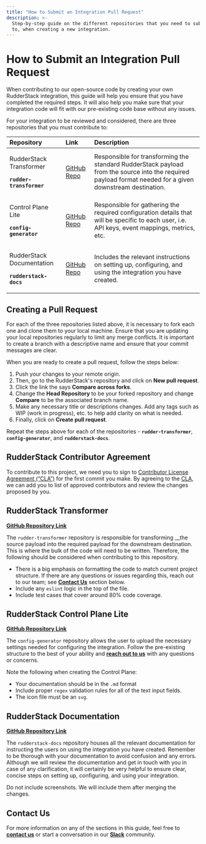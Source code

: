 ```yaml
---
title: "How to Submit an Integration Pull Request"
description: >-
  Step-by-step guide on the different repositories that you need to submit a PR
  to, when creating a new integration.
---
```


# How to Submit an Integration Pull Request

When contributing to our open-source code by creating your own RudderStack integration, this guide will help you ensure that you have completed the required steps. It will also help you make sure that your integration code will fit with our pre-existing code base without any issues.

For your integration to be reviewed and considered, there are three repositories that you must contribute to:

<table>
  <thead>
    <tr>
      <th style="text-align:left"><b>Repository</b>
      </th>
      <th style="text-align:left"><b>Link</b>
      </th>
      <th style="text-align:left"><b>Description</b>
      </th>
    </tr>
  </thead>
  <tbody>
    <tr>
      <td style="text-align:left">
        <p>RudderStack Transformer
          <br />
        </p>
        <p><b><code class="inline-code">rudder-transformer</code></b>
        </p>
      </td>
      <td style="text-align:left">
        <p></p>
        <p><a href="https://github.com/rudderlabs/rudder-transformer">GitHub Repo</a></p>
      </td>
      <td style="text-align:left">Responsible for transforming the standard RudderStack payload from the
        source into the required payload format needed for a given downstream destination.</td>
    </tr>
    <tr>
      <td style="text-align:left">
        <p>Control Plane Lite</p>
        <p></p>
        <p><b><code class="inline-code">config-generator</code></b>
        </p>
      </td>
      <td style="text-align:left">
        <p></p>
        <p><a href="https://github.com/rudderlabs/config-generator">GitHub Repo</a></p>
      </td>
      <td style="text-align:left">Responsible for gathering the required configuration details that will
        be specific to each user, i.e. API keys, event mappings, metrics, etc.</td>
    </tr>
    <tr>
      <td style="text-align:left">
        <p>RudderStack Documentation</p>
        <p></p>
        <p><b><code class="inline-code">rudderstack-docs</code></b>
        </p>
      </td>
      <td style="text-align:left">
        <p></p>
        <p><a href="https://github.com/rudderlabs/rudderstack-docs">GitHub Repo</a></p>
      </td>
      <td style="text-align:left">Includes the relevant instructions on setting up, configuring, and using
        the integration you have created.</td>
    </tr>
  </tbody>
</table>

## Creating a Pull Request

For each of the three repositories listed above, it is necessary to fork each one and clone them to your local machine. Ensure that you are updating your local repositories regularly to limit any merge conflicts. It is important to create a branch with a descriptive name and ensure that your commit messages are clear. 

When you are ready to create a pull request, follow the steps below:

1. Push your changes to your remote origin.
2. Then, go to the RudderStack's repository and click on **New pull request**.
3. Click the link the says **Compare across forks**.
4. Change the **Head Repository** to be your forked repository and change **Compare** to be the associated branch name.
5. Make any necessary title or descriptions changes. Add any tags such as WIP \(work in progress\), etc. to help add clarity on what is needed.
6. Finally, click on **Create pull request**.

<div class="successBlock">

Repeat the steps above for each of the repositories - **<code class="inline-code">rudder-transformer</code>**, **<code class="inline-code">config-generator</code>**, and **<code class="inline-code">rudderstack-docs</code>**.
</div>

## RudderStack Contributor Agreement

<div class="warningBlock">

To contribute to this project, we need you to sign to <a href="https://rudderlabs.wufoo.com/forms/rudderlabs-contributor-license-agreement">Contributor License Agreement (“CLA”)</a> for the first commit you make. By agreeing to the <a href="https://rudderlabs.wufoo.com/forms/rudderlabs-contributor-license-agreement">CLA</a>, we can add you to list of approved contributors and review the changes proposed by you.
</div>

## RudderStack Transformer

[**GitHub Repository Link**](https://github.com/rudderlabs/rudder-transformer)

The `rudder-transformer` repository is responsible for transforming __the source payload into the required payload for the downstream destination. This is where the bulk of the code will need to be written. Therefore, the following should be considered when contributing to this repository.

* There is a big emphasis on formatting the code to match current project structure. If there are any questions or issues regarding this, reach out to our team; see [**Contact Us**](https://rudderstack.com/docs/user-guides/how-to-guides/how-to-submit-an-integration-pull-request#contact-us) section below.
* Include any `eslint` logic in the top of the file.
* Include test cases that cover around 80% code coverage.

## RudderStack Control Plane Lite

[**GitHub Repository Link**](https://github.com/rudderlabs/config-generator)

The `config-generator` repository allows the user to upload the necessary settings needed for configuring the integration. Follow the pre-existing structure to the best of your ability and [**reach out to us**](https://rudderstack.com/join-rudderstack-slack-community) with any questions or concerns. 

Note the following when creating the Control Plane:

* Your documentation should be in the `.md` format
* Include proper `regex` validation rules for all of the text input fields.
* The icon file must be an `svg`.

## RudderStack Documentation

[**GitHub Repository Link**](https://github.com/rudderlabs/rudderstack-docs)

The `rudderstack-docs` repository houses all the relevant documentation for instructing the users on using the integration you have created. Remember to be thorough with your documentation to avoid confusion and any errors. Although we will review the documentation and get in touch with you in case of any clarification, it will certainly be very helpful to ensure clear, concise steps on setting up, configuring, and using your integration.

<div class="warningBlock">

Do not include screenshots. We will include them after merging the changes.
</div>

## Contact Us

For more information on any of the sections in this guide, feel free to [**contact us**](mailto:%20docs@rudderstack.com) or start a conversation in our [**Slack**](https://rudderstack.com/join-rudderstack-slack-community) community.
